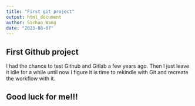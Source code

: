 ```yaml
---
title: "First git project"
output: html_document
author: Sichao Wang
date: "2023-08-07"
---
```


## First Github project

I had the chance to test Github and Gitlab a few years ago. Then I just leave it idle for a while until now I figure it is time to rekindle with Git and recreate the workflow with it. 

## Good luck for me!!!